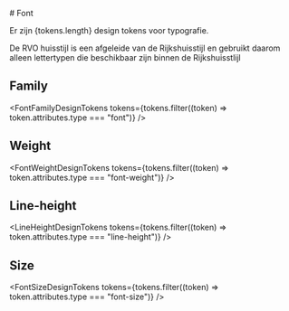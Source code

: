 

<Meta title="Huisstijl/Font" />

<Description># Font</Description>

Er zijn {tokens.length} design tokens voor typografie.

De RVO huisstijl is een afgeleide van de Rijkshuisstijl en gebruikt daarom alleen lettertypen die beschikbaar zijn
binnen de Rijkshuisstlijl

## Family

<FontFamilyDesignTokens tokens={tokens.filter((token) => token.attributes.type === "font")} />

## Weight

<FontWeightDesignTokens tokens={tokens.filter((token) => token.attributes.type === "font-weight")} />

## Line-height

<LineHeightDesignTokens tokens={tokens.filter((token) => token.attributes.type === "line-height")} />

## Size

<FontSizeDesignTokens tokens={tokens.filter((token) => token.attributes.type === "font-size")} />

